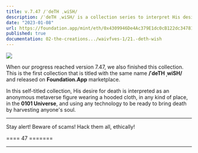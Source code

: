 ```yaml
---
title: v.7.47 /ˈdeTH ˌwiSH/
description: /ˈdeTH ˌwiSH/ is a collection series to interpret His desire for someone's death, especially a conscious desire for His own death.
date: "2023-01-08"
url: https://foundation.app/mint/eth/0x4309946De4Ac379E1dc0cB122dc347815898Ff2C
published: true
documentation: 02-the-creations.../waivfves-1/21.-deth-wish
---
```


[![](/images/prog/7.47.jpg)](/images/prog/7.47.jpg)

When our progress reached version 7.47, we also finished this collection. This is the first collection that is titled with the same name **/ˈdeTH ˌwiSH/** and released on **Foundation.App** marketplace.

In this self-titled collection, His desire for death is interpreted as an anonymous metaverse figure wearing a hooded cloth, in any kind of place, in the **0101 Universe**, and using any technology to be ready to bring death by harvesting anyone's soul.

---

Stay alert! Beware of scams! Hack them all, ethically!

==== 47 =======

---
